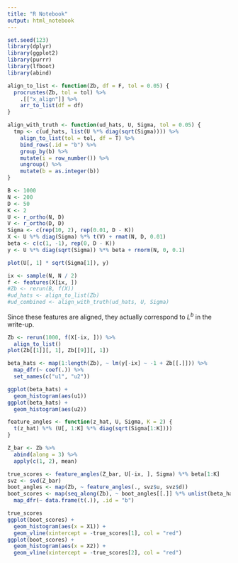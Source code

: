 ```yaml
---
title: "R Notebook"
output: html_notebook
---
```


```r
set.seed(123)
library(dplyr)
library(ggplot2)
library(purrr)
library(lfboot)
library(abind)
```


```r
align_to_list <- function(Zb, df = F, tol = 0.05) {
  procrustes(Zb, tol = tol) %>%
    .[["x_align"]] %>%
    arr_to_list(df = df)
}

align_with_truth <- function(ud_hats, U, Sigma, tol = 0.05) {
  tmp <- c(ud_hats, list(U %*% diag(sqrt(Sigma)))) %>%
    align_to_list(tol = tol, df = T) %>%
    bind_rows(.id = "b") %>%
    group_by(b) %>%
    mutate(i = row_number()) %>%
    ungroup() %>%
    mutate(b = as.integer(b))
}
```

```r
B <- 1000
N <- 200
D <- 50
K <- 2
U <- r_ortho(N, D)
V <- r_ortho(D, D)
Sigma <- c(rep(10, 2), rep(0.01, D - K))
X <- U %*% diag(Sigma) %*% t(V) + rmat(N, D, 0.01)
beta <- c(c(1, -1), rep(0, D - K))
y <- U %*% diag(sqrt(Sigma)) %*% beta + rnorm(N, 0, 0.1)
```

```r
plot(U[, 1] * sqrt(Sigma[1]), y)
```

```r
ix <- sample(N, N / 2)
f <- features(X[ix, ])
#Zb <- rerun(B, f(X))
#ud_hats <- align_to_list(Zb)
#ud_combined <- align_with_truth(ud_hats, U, Sigma)
```

Since these features are aligned, they actually correspond to $L^{b}$ in the
write-up.

```r
Zb <- rerun(1000, f(X[-ix, ])) %>%
  align_to_list()
plot(Zb[[1]][, 1], Zb[[9]][, 1])
```


```r
beta_hats <- map(1:length(Zb), ~ lm(y[-ix] ~ -1 + Zb[[.]])) %>%
  map_dfr(~ coef(.)) %>%
  set_names(c("u1", "u2"))
```


```r
ggplot(beta_hats) +
  geom_histogram(aes(u1))
ggplot(beta_hats) +
  geom_histogram(aes(u2))
```

```r
feature_angles <- function(z_hat, U, Sigma, K = 2) {
  t(z_hat) %*% (U[, 1:K] %*% diag(sqrt(Sigma[1:K])))
}
```


```r
Z_bar <- Zb %>%
  abind(along = 3) %>%
  apply(c(1, 2), mean)

true_scores <- feature_angles(Z_bar, U[-ix, ], Sigma) %*% beta[1:K]
svz <- svd(Z_bar)
boot_angles <- map(Zb, ~ feature_angles(., svz$u, svz$d))
boot_scores <- map(seq_along(Zb), ~ boot_angles[[.]] %*% unlist(beta_hats[., ])) %>%
  map_dfr(~ data.frame(t(.)), .id = "b")
```

```r
true_scores
ggplot(boot_scores) +
  geom_histogram(aes(x = X1)) +
  geom_vline(xintercept = -true_scores[1], col = "red")
ggplot(boot_scores) +
  geom_histogram(aes(x = X2)) +
  geom_vline(xintercept = -true_scores[2], col = "red")
```

